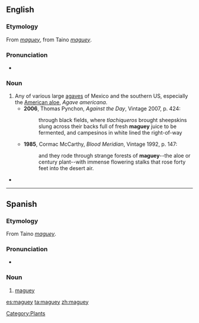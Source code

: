 ==English==

===Etymology===
From {{etyl|es}} ''[[#Spanish|maguey]]'', from Taino ''[[#Taino|maguey]]''.

===Pronunciation===
* {{IPA|/məˈɡeɪ/}}

===Noun===
{{en-noun}}

# Any of various large [[agave]]s of Mexico and the southern US, especially the [[American aloe]], ''Agave americana''.
#* '''2006''', Thomas Pynchon, ''Against the Day'', Vintage 2007, p. 424:
#*: through black fields, where ''tlachiqueros'' brought sheepskins slung across their backs full of fresh '''maguey''' juice to be fermented, and campesinos in white lined the right-of-way
#* '''1985''', Cormac McCarthy, ''Blood Meridian'', Vintage 1992, p. 147:
#*: and they rode through strange forests of '''maguey'''--the aloe or century plant--with immense flowering stalks that rose forty feet into the desert air.
* {{seeCites}}

[[Category:Plants]]

----

==Spanish==

===Etymology===
From Taino ''[[#Taino|maguey]]''.

===Pronunciation===
* {{IPA|/maˈɡej/|lang=es}}

===Noun===
{{es-noun-m|plural=magueyes}}

# [[#English|maguey]]

[[es:maguey]]
[[ta:maguey]]
[[zh:maguey]]